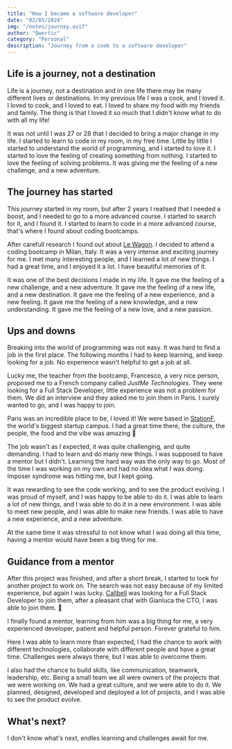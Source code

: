 ```yaml
---
title: "How I became a software developer"
date: "02/05/2024"
img: "/notes/journey.avif"
author: "Qwertic"
category: "Personal"
description: "Journey from a cook to a software developer"
---
```


## Life is a journey, not a destination

Life is a journey, not a destination and in one life there may be many different lives or destinations. In my previous life I was a cook, and I loved it. I loved to cook, and I loved to eat. I loved to share my food with my friends and family. The thing is that I loved it so much that I didn't know what to do with all my life!

It was not until I was 27 or 28 that I decided to bring a major change in my life. I started to learn to code in my room, in my free time. Little by little I started to understand the world of programming, and I started to love it. I started to love the feeling of creating something from nothing. I started to love the feeling of solving problems. It was giving me the feeling of a new challenge, and a new adventure.

## The journey has started

This journey started in my room, but after 2 years I realised that I needed a boost, and I needed to go to a more advanced course. I started to search for it, and I found it. I started to learn to code in a more advanced course, that's where I found about coding bootcamps.

After carefull research I found out about [Le Wagon](https://www.lewagon.com/). I decided to attend a coding bootcamp in Milan, Italy. It was a very intense and exciting journey for me. I met many interesting people, and I learned a lot of new things. I had a great time, and I enjoyed it a lot.
I have beautiful memories of it.

It was one of the best decisions I made in my life. It gave me the feeling of a new challenge, and a new adventure. It gave me the feeling of a new life, and a new destination. It gave me the feeling of a new experience, and a new feeling. It gave me the feeling of a new knowledge, and a new understanding. It gave me the feeling of a new love, and a new passion.

## Ups and downs

Breaking into the world of programming was not easy. It was hard to find a job in the first place. The following months I had to keep learning, and keep looking for a job. No experience wasn't helpful to get a job at all.

Lucky me, the teacher from the bootcamp, Francesco, a very nice person, proposed me to a French company called _JustMe Technologies_. They were looking for a Full Stack Developer, little experience was not a problem for them. We did an interview and they asked me to join them in Paris. I surely wanted to go, and I was happy to join.

Paris was an incredible place to be, I loved it! We were based in [StationF](https://stationf.co/), the world's biggest startup campus. I had a great time there, the culture, the people, the food and the vibe was amazing 💖

The job wasn't as I expected, it was quite challenging, and quite demanding. I had to learn and do many new things. I was supposed to have a mentor but I didn't. Learning the hard way was the only way to go. Most of the time I was working on my own and had no idea what I was doing. Imposer syndrome was hitting me, but I kept going.

It was rewarding to see the code working, and to see the product evolving. I was proud of myself, and I was happy to be able to do it. I was able to learn a lot of new things, and I was able to do it in a new environment. I was able to meet new people, and I was able to make new friends. I was able to have a new experience, and a new adventure.

At the same time it was stressful to not know what I was doing all this time, having a mentor would have been a big thing for me.

## Guidance from a mentor

After this project was finished, and after a short break, I started to look for another project to work on. The search was not easy because of my limited experience, but again I was lucky. [Callbell](https://callbell.eu/) was looking for a Full Stack Developer to join them, after a pleasant chat with Gianluca the CTO, I was able to join them. 🎉

I finally found a mentor, learning from him was a big thing for me, a very experienced developer, patient and helpful person. Forever grateful to him.

Here I was able to learn more than expected, I had the chance to work with different technologies, collaborate with different people and have a great time. Challenges were always there, but I was able to overcome them.

I also had the chance to build skills, like communication, teamwork, leadership, etc. Being a small team we all were owners of the projects that we were working on. We had a great culture, and we were able to do it.
We planned, designed, developed and deployed a lot of projects, and I was able to see the product evolve.

## What's next?

I don't know what's next, endles learning and challenges await for me.
